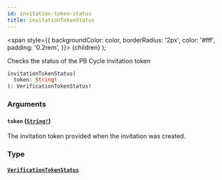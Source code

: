```yaml
---
id: invitation-token-status
title: invitationTokenStatus
---
```


<span
style={{
      backgroundColor: color,
      borderRadius: '2px',
      color: '#fff',
      padding: '0.2rem',
    }}>
{children}
</span>
);

Checks the status of the PB Cycle invitation token

```graphql
invitationTokenStatus(
  token: String!
): VerificationTokenStatus!

```

### Arguments

#### `token` ([`String!`](/api/scalars/string))

The invitation token provided when the invitation was created.

### Type

#### [`VerificationTokenStatus`](/api/objects/verification-token-status)
